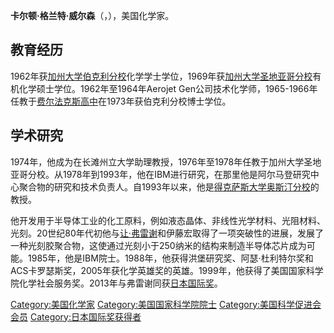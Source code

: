 {{Unreferenced|time=2019-01-14T22:51:52+00:00}}
'''卡尔顿·格兰特·威尔森'''（{{lang-en|'''Carlton Grant Willson'''}}，{{bd|1939年|5月30日||}}），美国化学家。

== 教育经历 ==
1962年获[[加州大学伯克利分校|加州大学伯克利分校]]化学学士学位，1969年获[[加州大学圣地亚哥分校|加州大学圣地亚哥分校]]有机化学硕士学位。1962年至1964年Aerojet Gen公司技术化学师，1965-1966年任教于[[费尔法克斯高中|费尔法克斯高中]]在1973年获伯克利分校博士学位。

== 学术研究 ==
1974年，他成为在长滩州立大学助理教授，1976年至1978年任教于加州大学圣地亚哥分校。从1978年到1993年，他在IBM进行研究，在那里他是阿尔马登研究中心聚合物的研究和技术负责人。自1993年以来，他是[[得克萨斯大学奥斯汀分校|得克萨斯大学奥斯汀分校]]的教授。

他开发用于半导体工业的化工原料，例如液态晶体、非线性光学材料、光阻材料、光刻。20世纪80年代初他与[[让·弗雷谢|让·弗雷谢]]和伊藤宏取得了一项突破性的进展，发展了一种光刻胶聚合物，这使通过光刻小于250纳米的结构来制造半导体芯片成为可能。1985年，他是IBM院士。1988年，他获得洪堡研究奖、阿瑟·杜利特尔奖和ACS卡罗瑟斯奖，2005年获化学英雄奖的英雄。1999年，他获得了美国国家科学院化学社会服务奖。2013年与弗雷谢同获[[日本国际奖|日本国际奖]]。

{{日本国际奖获得者}}
{{查尔斯·斯塔克·德雷珀奖获得者}}

{{DEFAULTSORT:Wei er sen, ge lan te}}
[[Category:美国化学家|Category:美国化学家]]
[[Category:美国国家科学院院士|Category:美国国家科学院院士]]
[[Category:美国科学促进会会员|Category:美国科学促进会会员]]
[[Category:日本国际奖获得者|Category:日本国际奖获得者]]